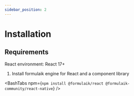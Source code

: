 ```yaml
---
sidebar_position: 2
---
```



# Installation


## Requirements 
React environment: React 17+


1. Install formulaik engine for React and a component library

<BashTabs npm={`npm install @formulaik/react @formulaik-community/react-native`} />